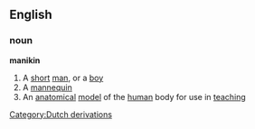 ==English==
===noun===
'''manikin'''
#A [[short]] [[man]], or a [[boy]]
#A [[mannequin]]
#An [[anatomical]] [[model]] of the [[human]] body for use in [[teaching]]
[[Category:Dutch derivations]]
